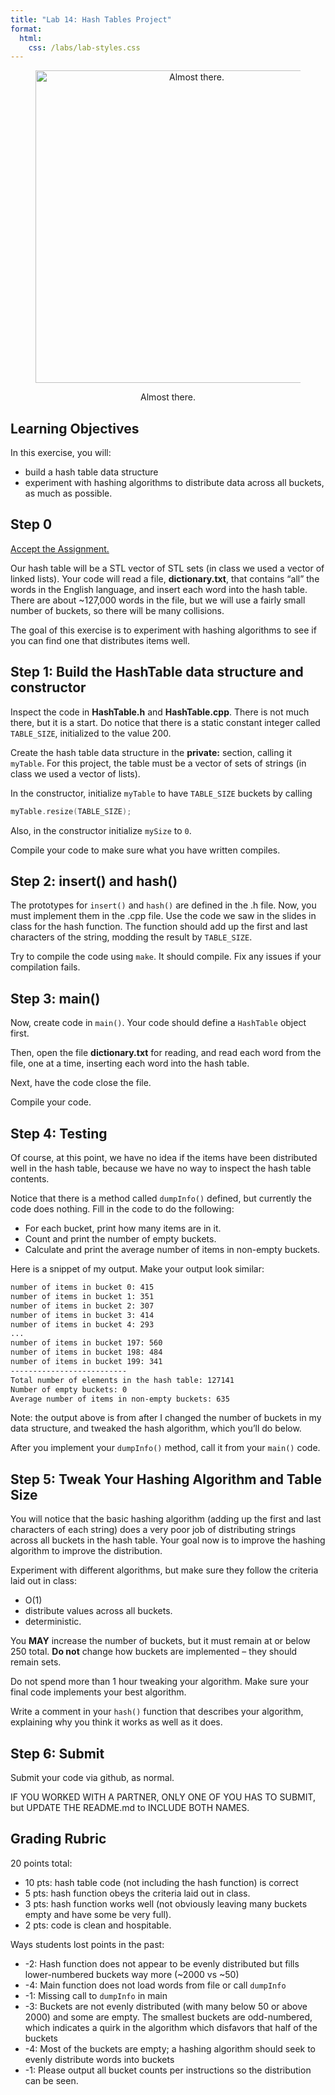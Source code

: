 ```yaml
---
title: "Lab 14: Hash Tables Project"
format: 
  html:
    css: /labs/lab-styles.css
---
```


<center>

<figure>

<img src="/images/labs/lab14/lab14-header.gif" alt="Almost there." width="500"/>

<figcaption>Almost there.</figcaption>

</figure>

</center>

## Learning Objectives

In this exercise, you will:

-   build a hash table data structure
-   experiment with hashing algorithms to distribute data across all buckets, as much as possible.

## Step 0

[Accept the Assignment.](https://classroom.github.com/a/M5SNefi9){target="_blank"}

Our hash table will be a STL vector of STL sets (in class we used a vector of linked lists). Your code will read a file, **dictionary.txt**, that contains "all" the words in the English language, and insert each word into the hash table. There are about \~127,000 words in the file, but we will use a fairly small number of buckets, so there will be many collisions.

The goal of this exercise is to experiment with hashing algorithms to see if you can find one that distributes items well.

## Step 1: Build the HashTable data structure and constructor

Inspect the code in **HashTable.h** and **HashTable.cpp**. There is not much there, but it is a start. Do notice that there is a static constant integer called `TABLE_SIZE`, initialized to the value 200.

Create the hash table data structure in the **private:** section, calling it `myTable`. For this project, the table must be a vector of sets of strings (in class we used a vector of lists).

In the constructor, initialize `myTable` to have `TABLE_SIZE` buckets by calling

``` cpp
myTable.resize(TABLE_SIZE);
```

Also, in the constructor initialize `mySize` to `0`.

Compile your code to make sure what you have written compiles.

## Step 2: insert() and hash()

The prototypes for `insert()` and `hash()` are defined in the .h file. Now, you must implement them in the .cpp file. Use the code we saw in the slides in class for the hash function. The function should add up the first and last characters of the string, modding the result by `TABLE_SIZE`.

Try to compile the code using `make`. It should compile. Fix any issues if your compilation fails.

## Step 3: main()

Now, create code in `main()`. Your code should define a `HashTable` object first.

Then, open the file **dictionary.txt** for reading, and read each word from the file, one at a time, inserting each word into the hash table.

Next, have the code close the file.

Compile your code.

## Step 4: Testing

Of course, at this point, we have no idea if the items have been distributed well in the hash table, because we have no way to inspect the hash table contents.

Notice that there is a method called `dumpInfo()` defined, but currently the code does nothing. Fill in the code to do the following:

-   For each bucket, print how many items are in it.
-   Count and print the number of empty buckets.
-   Calculate and print the average number of items in non-empty buckets.

Here is a snippet of my output. Make your output look similar:

``` bash
number of items in bucket 0: 415
number of items in bucket 1: 351
number of items in bucket 2: 307
number of items in bucket 3: 414
number of items in bucket 4: 293
...
number of items in bucket 197: 560
number of items in bucket 198: 484
number of items in bucket 199: 341
--------------------------
Total number of elements in the hash table: 127141
Number of empty buckets: 0
Average number of items in non-empty buckets: 635
```

::: callout-note
Note: the output above is from after I changed the number of buckets in my data structure, and tweaked the hash algorithm, which you'll do below.
:::

After you implement your `dumpInfo()` method, call it from your `main()` code.

## Step 5: Tweak Your Hashing Algorithm and Table Size

You will notice that the basic hashing algorithm (adding up the first and last characters of each string) does a very poor job of distributing strings across all buckets in the hash table. Your goal now is to improve the hashing algorithm to improve the distribution.

Experiment with different algorithms, but make sure they follow the criteria laid out in class:

-   O(1)
-   distribute values across all buckets.
-   deterministic.

You **MAY** increase the number of buckets, but it must remain at or below 250 total. **Do not** change how buckets are implemented -- they should remain sets.

Do not spend more than 1 hour tweaking your algorithm. Make sure your final code implements your best algorithm.

::: callout-important
Write a comment in your `hash()` function that describes your algorithm, explaining why you think it works as well as it does.
:::

## Step 6: Submit

Submit your code via github, as normal.

::: callout-warning
IF YOU WORKED WITH A PARTNER, ONLY ONE OF YOU HAS TO SUBMIT, but UPDATE THE README.md to INCLUDE BOTH NAMES.
:::

## Grading Rubric

20 points total:

-   10 pts: hash table code (not including the hash function) is correct
-   5 pts: hash function obeys the criteria laid out in class.
-   3 pts: hash function works well (not obviously leaving many buckets empty and have some be very full).
-   2 pts: code is clean and hospitable.

Ways students lost points in the past:

-   -2: Hash function does not appear to be evenly distributed but fills lower-numbered buckets way more (\~2000 vs \~50)
-   -4: Main function does not load words from file or call `dumpInfo`
-   -1: Missing call to `dumpInfo` in main
-   -3: Buckets are not evenly distributed (with many below 50 or above 2000) and some are empty. The smallest buckets are odd-numbered, which indicates a quirk in the algorithm which disfavors that half of the buckets
-   -4: Most of the buckets are empty; a hashing algorithm should seek to evenly distribute words into buckets
-   -1: Please output all bucket counts per instructions so the distribution can be seen.

<!-- [^1]: how to add footnotes. -->